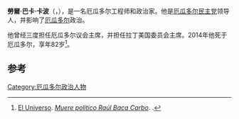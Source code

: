 '''勞爾·巴卡·卡波'''（{{lang-es|'''Oswaldo Raul Baca Carbo'''}}，{{bd|1931年|6月29日|2014年|5月7日|catIdx=Baca Carbo}}），是一名厄瓜多尔工程师和政治家。他是[[厄瓜多尔民主党|厄瓜多尔民主党]]领导人，并影响了[[厄瓜多尔|厄瓜多尔]]政治。

他曾经三度担任厄瓜多尔议会主席，并担任拉丁美国委员会主席。2014年他死于厄瓜多尔，享年82岁<ref>[[El_Universo_(diario)|El Universo]]. ''[http://www.eluniverso.com/noticias/2014/05/07/nota/2930956/muere-politico-raul-baca-carbo Muere político Raúl Baca Carbo]''. {{es}}.</ref>。

==参考==
{{reflist}}

{{DEFAULTSORT:Carbo, Raul Baca}}
[[Category:厄瓜多尔政治人物|Category:厄瓜多尔政治人物]]
